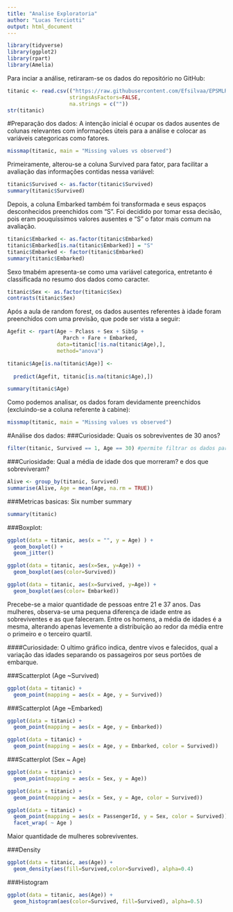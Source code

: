 ```yaml
---
title: "Analise Exploratoria"
author: "Lucas Terciotti"
output: html_document
---
```


```r
library(tidyverse)
library(ggplot2)
library(rpart)
library(Amelia)
```

Para inciar a análise, retiraram-se os dados do repositório no GitHub:

```r
titanic <- read.csv(("https://raw.githubusercontent.com/Efsilvaa/EPSMLRepo/master/Data/titanic.csv"),
                    stringsAsFactors=FALSE,
                    na.strings = c(""))
str(titanic)
```
#Preparação dos dados:
A intenção inicial é ocupar os dados ausentes de colunas relevantes com informações úteis para a análise e colocar as variáveis categoricas como fatores.

```r
missmap(titanic, main = "Missing values vs observed")
```


Primeiramente, alterou-se a coluna Survived para fator, para facilitar a avaliação das informações contidas nessa variável:
```r
titanic$Survived <- as.factor(titanic$Survived)
summary(titanic$Survived)
```
Depois, a coluna Embarked também foi transformada e seus espaços desconhecidos preenchidos com "S". Foi decidido por tomar essa decisão, pois eram pouquíssimos valores ausentes e "S" o fator mais comum na avaliação.
```r
titanic$Embarked <- as.factor(titanic$Embarked)
titanic$Embarked[is.na(titanic$Embarked)] = "S"
titanic$Embarked <- factor(titanic$Embarked)
summary(titanic$Embarked)
```
Sexo tmabém apresenta-se como uma variável categorica, entretanto é classificada no resumo dos dados como caracter.
```r
titanic$Sex <- as.factor(titanic$Sex)
contrasts(titanic$Sex)
```
Após a aula de random forest, os dados ausentes referentes à idade foram preenchidos com uma previsão, que pode ser vista a seguir:
```r
Agefit <- rpart(Age ~ Pclass + Sex + SibSp +
                  Parch + Fare + Embarked,
                data=titanic[!is.na(titanic$Age),], 
                method="anova")

titanic$Age[is.na(titanic$Age)] <-
  
  predict(Agefit, titanic[is.na(titanic$Age),])

summary(titanic$Age)
```
Como podemos analisar, os dados foram devidamente preenchidos (excluindo-se a coluna referente à cabine):
```r
missmap(titanic, main = "Missing values vs observed")
```

#Análise dos dados:
###Curiosidade:
Quais os sobreviventes de 30 anos?
```r
filter(titanic, Survived == 1, Age == 30) #permite filtrar os dados para alcançar informações específicas
```
###Curiosidade:
Qual a média de idade dos que morreram? e dos que sobreviveram?
```r
Alive <- group_by(titanic, Survived)
summarise(Alive, Age = mean(Age, na.rm = TRUE))
```
###Metricas basicas: 
Six number summary

```r
summary(titanic)
```

###Boxplot:
```r
ggplot(data = titanic, aes(x = "", y = Age) ) + 
  geom_boxplot() +
  geom_jitter()

ggplot(data = titanic, aes(x=Sex, y=Age)) + 
  geom_boxplot(aes(color=Survived))

ggplot(data = titanic, aes(x=Survived, y=Age)) + 
  geom_boxplot(aes(color= Embarked))
```


Precebe-se a maior quantidade de pessoas entre 21 e 37 anos. Das mulheres, observa-se uma pequena diferença de idade entre as sobreviventes e as que faleceram. Entre os homens, a média de idades é a mesma, alterando apenas levemente a distribuição ao redor da média entre o primeiro e o terceiro quartil.

####Curiosidade:
O ultimo gráfico indica, dentre vivos e falecidos, qual a variação das idades separando os passageiros por seus portões de embarque.

###Scatterplot (Age ~Survived)
```r
ggplot(data = titanic) + 
  geom_point(mapping = aes(x = Age, y = Survived))
```

###Scatterplot (Age ~Embarked)
```r
ggplot(data = titanic) + 
  geom_point(mapping = aes(x = Age, y = Embarked))

ggplot(data = titanic) + 
  geom_point(mapping = aes(x = Age, y = Embarked, color = Survived))
```

###Scatterplot (Sex ~ Age)
```r
ggplot(data = titanic) + 
  geom_point(mapping = aes(x = Sex, y = Age))

ggplot(data = titanic) + 
  geom_point(mapping = aes(x = Sex, y = Age, color = Survived))

ggplot(data = titanic) + 
  geom_point(mapping = aes(x = PassengerId, y = Sex, color = Survived)) + 
  facet_wrap( ~ Age )
```

Maior quantidade de mulheres sobreviventes.

###Density
```r
ggplot(data = titanic, aes(Age)) + 
  geom_density(aes(fill=Survived,color=Survived), alpha=0.4)
```

###Histogram
```r
ggplot(data = titanic, aes(Age)) + 
  geom_histogram(aes(color=Survived, fill=Survived), alpha=0.5)
```

